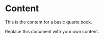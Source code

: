 # Content

This is the content for a basic quarto book.

Replace this document with your own content.
